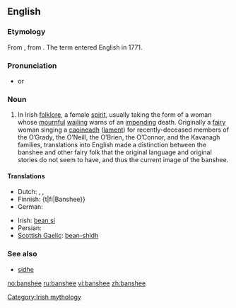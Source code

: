 ==English==
{{wikipedia}}

===Etymology===
From {{etyl|ga}} {{term|bean|lang=ga}} {{term|sídhe|lang=ga}}, from {{etyl|sga}} {{term|ben|lang=sga}} {{term|síde||woman of the fairy mound|lang=sga}}.  The term {{term||banshee}} entered English in 1771.

===Pronunciation===
* {{IPA|/bænˈʃi:/}} or {{IPAchar|/ˈbænʃi:/}}

===Noun===
{{en-noun}}

# In Irish [[folklore]], a female [[spirit]], usually taking the form of a woman whose [[mournful]] [[wail]]ing warns of an [[impend]]ing death. Originally a [[fairy]] woman singing a [[caoin|caoineadh]] ([[lament]]) for recently-deceased members of the O’Grady, the O’Neill, the O’Brien, the O’Connor, and the Kavanagh families, translations into English made a distinction between the banshee and other fairy folk that the original language and original stories do not seem to have, and thus the current image of the banshee.

====Translations====
{{trans-top}}
* Dutch: {{t|nl|banshee|f}}, {{t|nl|fee|f}}, {{t|nl|elf|f}}
* Finnish: {t|fi|Banshee}}
* German: {{t|de|Banshee}}
{{trans-mid}}
* Irish: [[bean sí]] {{f}}
* Persian: {{t|fa|موجود وهمی شکل به شکل روح}}
* [[Scottish Gaelic]]: [[bean-shìdh]] {{f}}
{{trans-bottom}}

===See also===
* [[sidhe]]

[[Category:Irish mythology]]

[[no:banshee]]
[[ru:banshee]]
[[vi:banshee]]
[[zh:banshee]]